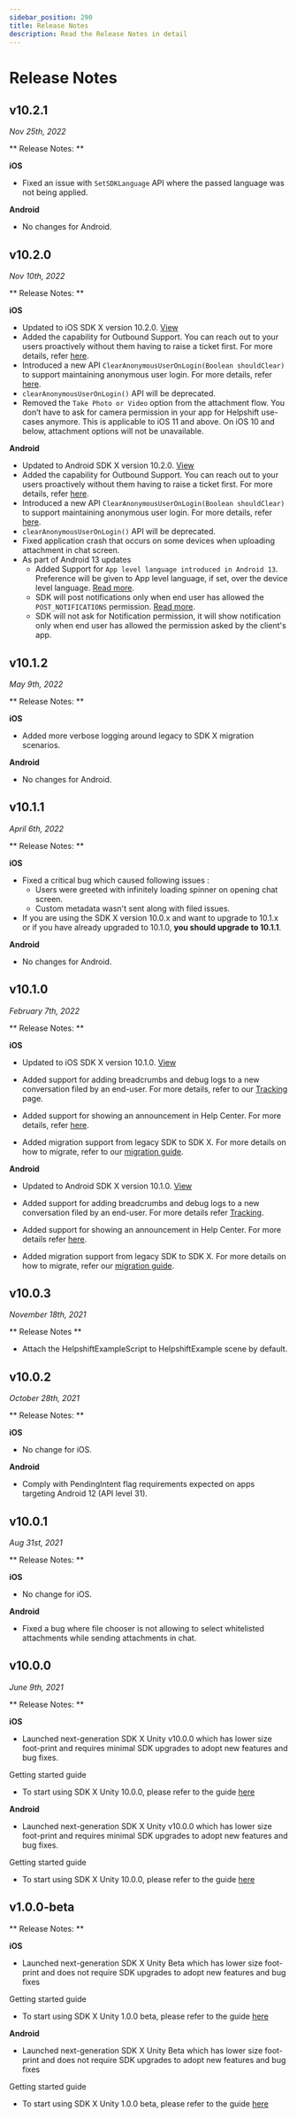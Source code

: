 ```yaml
---
sidebar_position: 290
title: Release Notes
description: Read the Release Notes in detail
---
```






# Release Notes


<LatestSdkVersion>

## v10.2.1

_Nov 25th, 2022_


</LatestSdkVersion>

** Release Notes: **

**iOS**

* Fixed an issue with `SetSDKLanguage` API where the passed language was not being applied.

**Android**

* No changes for Android.

## v10.2.0

_Nov 10th, 2022_

** Release Notes: **

**iOS**

* Updated to iOS SDK X version 10.2.0. [View](/sdkx_ios/release-notes#1020)
* Added the capability for Outbound Support. You can reach out to your users proactively without them having to raise a ticket first. For more details, refer [here](/sdkx-unity/outbound-support-ios).
* Introduced a new API `ClearAnonymousUserOnLogin(Boolean shouldClear)` to support maintaining anonymous user login. For more details, refer [here](/sdkx-unity/users-ios#anonymous-users).
* `clearAnonymousUserOnLogin()` API will be deprecated.
* Removed the `Take Photo or Video` option from the attachment flow. You don’t have to ask for camera permission in your app for Helpshift use-cases anymore. This is applicable to iOS 11 and above. On iOS 10 and below, attachment options will not be unavailable.

**Android**

* Updated to Android SDK X version 10.2.0. [View](/sdkx_android/release-notes#1020)
* Added the capability for Outbound Support. You can reach out to your users proactively without them having to raise a ticket first. For more details, refer [here](/sdkx-unity/outbound-support-android).
* Introduced a new API `ClearAnonymousUserOnLogin(Boolean shouldClear)` to support maintaining anonymous user login. For more details, refer [here](/sdkx-unity/users-android#anonymous-users).
* `clearAnonymousUserOnLogin()` API will be deprecated.
* Fixed application crash that occurs on some devices when uploading attachment in chat screen.
* As part of Android 13 updates
    * Added Support for `App level language introduced in Android 13`. Preference will be given to App level language, if set, over the device level language. [Read more](https://developer.android.com/guide/topics/resources/app-languages).
    * SDK will post notifications only when end user has allowed the `POST_NOTIFICATIONS` permission. [Read more](https://developer.android.com/develop/ui/views/notifications/notification-permission).
    * SDK will not ask for Notification permission, it will show notification only when end user has allowed the permission asked by the client's app.

## v10.1.2

_May 9th, 2022_

** Release Notes: **

**iOS**

* Added more verbose logging around legacy to SDK X migration scenarios.

**Android**

* No changes for Android.

## v10.1.1

_April 6th, 2022_

** Release Notes: **

**iOS**

* Fixed a critical bug which caused following issues :
    - Users were greeted with infinitely loading spinner on opening chat screen.
    - Custom metadata wasn't sent along with filed issues.
* If you are using the SDK X version 10.0.x and want to upgrade to 10.1.x or if you have already upgraded to 10.1.0, **you should upgrade to 10.1.1**.

**Android**

* No changes for Android.

## v10.1.0

_February 7th, 2022_

** Release Notes: **

**iOS**

* Updated to iOS SDK X version 10.1.0. [View](/sdkx_ios/release-notes#1010)

* Added support for adding breadcrumbs and debug logs to a new conversation filed by an end-user. For more details, refer to our [Tracking](/sdkx-unity/tracking-ios/) page.

* Added support for showing an announcement in Help Center. For more details, refer [here](https://support.helpshift.com/hc/en/13-helpshift-technical-support/faq/643-help-center-procedures-prepare-an-announcement/).

* Added migration support from legacy SDK to SDK X. For more details on how to migrate, refer to our [migration guide](/sdkx-unity/migration-guide-ios).

**Android**

* Updated to Android SDK X version 10.1.0. [View](/sdkx_android/release-notes#1010)

* Added support for adding breadcrumbs and debug logs to a new conversation filed by an end-user. For more details refer [Tracking](/sdkx-unity/tracking-android).

* Added support for showing an announcement in Help Center. For more details refer [here](https://support.helpshift.com/hc/en/13-helpshift-technical-support/faq/643-help-center-procedures-prepare-an-announcement/).

* Added migration support from legacy SDK to SDK X. For more details on how to migrate, refer our [migration guide](/sdkx-unity/migration-guide-android).


## v10.0.3

_November 18th, 2021_

** Release Notes **

* Attach the HelpshiftExampleScript to HelpshiftExample scene by default.


## v10.0.2

_October 28th, 2021_

** Release Notes: **

**iOS**

* No change for iOS.

**Android**

* Comply with PendingIntent flag requirements expected on apps targeting Android 12 (API level 31).



## v10.0.1

_Aug 31st, 2021_


** Release Notes: **

**iOS**

* No change for iOS.

**Android**

* Fixed a bug where file chooser is not allowing to select whitelisted attachments while sending attachments in chat.


## v10.0.0

_June 9th, 2021_

** Release Notes: **

**iOS**

* Launched next-generation SDK X Unity v10.0.0 which has lower size foot-print and requires minimal SDK upgrades to adopt new features and bug fixes.

Getting started guide

 * To start using SDK X Unity 10.0.0, please refer to the guide [here](/sdkx-unity/getting-started-ios)

**Android**

* Launched next-generation SDK X Unity v10.0.0 which has lower size foot-print and requires minimal SDK upgrades to adopt new features and bug fixes.

Getting started guide

 * To start using SDK X Unity 10.0.0, please refer to the guide [here](/sdkx-unity/getting-started-android)



## v1.0.0-beta

** Release Notes: **

**iOS**

* Launched next-generation SDK X Unity Beta which has lower size foot-print and does not require SDK upgrades to adopt new features and bug fixes

Getting started guide

 * To start using SDK X Unity 1.0.0 beta, please refer to the guide [here](/sdkx-unity/getting-started-ios)

**Android**

* Launched next-generation SDK X Unity Beta which has lower size foot-print and does not require SDK upgrades to adopt new features and bug fixes

Getting started guide

 * To start using SDK X Unity 1.0.0 beta, please refer to the guide [here](/sdkx-unity/getting-started-android)

